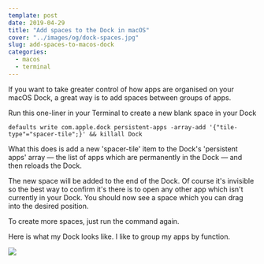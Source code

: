 ```yaml
---
template: post
date: 2019-04-29
title: "Add spaces to the Dock in macOS"
cover: "../images/og/dock-spaces.jpg"
slug: add-spaces-to-macos-dock
categories:
  - macos
  - terminal
---
```


If you want to take greater control of how apps are organised on your macOS Dock, a great way is to add spaces between groups of apps.

Run this one-liner in your Terminal to create a new blank space in your Dock

```shell
defaults write com.apple.dock persistent-apps -array-add '{"tile-type"="spacer-tile";}' && killall Dock
```

What this does is add a new 'spacer-tile' item to the Dock's 'persistent apps' array &mdash; the list of apps which are permanently in the Dock &mdash; and then reloads the Dock.

The new space will be added to the end of the Dock. Of course it's invisible so the best way to confirm it's there is to open any other app which isn't currently in your Dock. You should now see a space which you can drag into the desired position.

To create more spaces, just run the command again.

Here is what my Dock looks like. I like to group my apps by function.

![](macos-dock.png)
